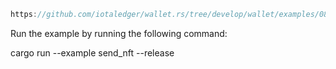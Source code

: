 
<DotEnvWarning />

```rust reference
https://github.com/iotaledger/wallet.rs/tree/develop/wallet/examples/08_send_nft.rs
```

Run the example by running the following command:

<CodeBlock className="language-bash">
    cargo run --example send_nft --release
</CodeBlock>
